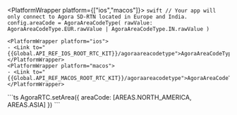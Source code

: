 <PlatformWrapper platform={["ios","macos"]}>
    ```swift
    // Your app will only connect to Agora SD-RTN located in Europe and India.
    config.areaCode = AgoraAreaCodeType(
        rawValue: AgoraAreaCodeType.EUR.rawValue | AgoraAreaCodeType.IN.rawValue
    )
    ```

    <PlatformWrapper platform="ios">
    - <Link to="{{Global.API_REF_IOS_ROOT_RTC_KIT}}/agoraareacodetype">AgoraAreaCodeType</Link>
    </PlatformWrapper>
    <PlatformWrapper platform="macos">
    - <Link to="{{Global.API_REF_MACOS_ROOT_RTC_KIT}}/agoraareacodetype">AgoraAreaCodeType</Link>
    </PlatformWrapper>
</PlatformWrapper>
<PlatformWrapper platform="react-js">
    ```ts
    AgoraRTC.setArea({
        areaCode: [AREAS.NORTH_AMERICA, AREAS.ASIA]
    })
    ```
</PlatformWrapper>
